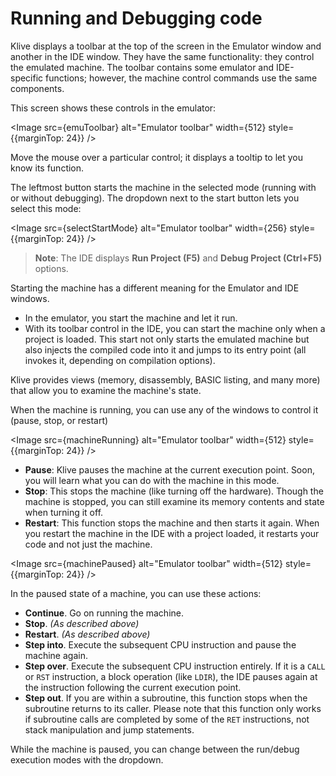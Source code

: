 

# Running and Debugging code

Klive displays a toolbar at the top of the screen in the Emulator window and another in the IDE window. They have the same functionality: they control the emulated machine. The toolbar contains some emulator and IDE-specific functions; however, the machine control commands use the same components.

This screen shows these controls in the emulator:

<Image src={emuToolbar} alt="Emulator toolbar" width={512} style={{marginTop: 24}} />

Move the mouse over a particular control; it displays a tooltip to let you know its function.

The leftmost button starts the machine in the selected mode (running with or without debugging). The dropdown next to the start button lets you select this mode:

<Image src={selectStartMode} alt="Emulator toolbar" width={256} style={{marginTop: 24}} />

> **Note**: The IDE displays **Run Project (F5)** and **Debug Project (Ctrl+F5)** options.

Starting the machine has a different meaning for the Emulator and IDE windows. 
- In the emulator, you start the machine and let it run.
- With its toolbar control in the IDE, you can start the machine only when a project is loaded. This start not only starts the emulated machine but also injects the compiled code into it and jumps to its entry point (all invokes it, depending on compilation options).

Klive provides views (memory, disassembly, BASIC listing, and many more) that allow you to examine the machine's state.

When the machine is running, you can use any of the windows to control it (pause, stop, or restart)

<Image src={machineRunning} alt="Emulator toolbar" width={512} style={{marginTop: 24}} />

- **Pause**: Klive pauses the machine at the current execution point. Soon, you will learn what you can do with the machine in this mode.
- **Stop**: This stops the machine (like turning off the hardware). Though the machine is stopped, you can still examine its memory contents and state when turning it off.
- **Restart**: This function stops the machine and then starts it again. When you restart the machine in the IDE with a project loaded, it restarts your code and not just the machine.

<Image src={machinePaused} alt="Emulator toolbar" width={512} style={{marginTop: 24}} />

In the paused state of a machine, you can use these actions:
- **Continue**. Go on running the machine.
- **Stop**. *(As described above)*
- **Restart**. *(As described above)*
- **Step into**. Execute the subsequent CPU instruction and pause the machine again.
- **Step over**. Execute the subsequent CPU instruction entirely. If it is a `CALL` or `RST` instruction, a block operation (like `LDIR`), the IDE pauses again at the instruction following the current execution point.
- **Step out**. If you are within a subroutine, this function stops when the subroutine returns to its caller. Please note that this function only works if subroutine calls are completed by some of the `RET` instructions, not stack manipulation and jump statements.

While the machine is paused, you can change between the run/debug execution modes with the dropdown.